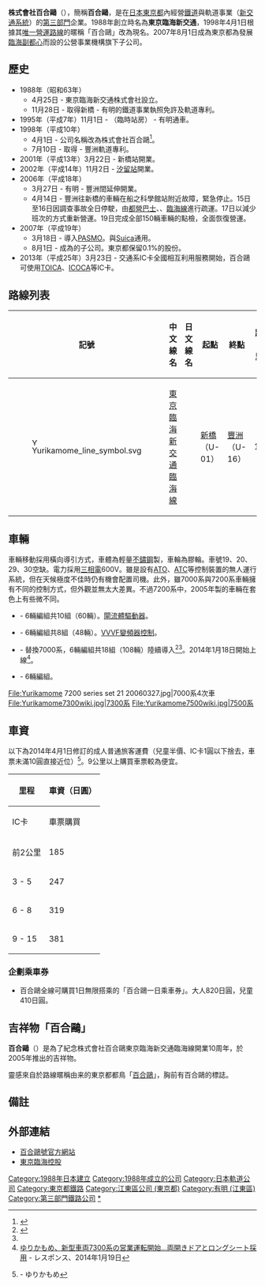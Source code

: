 {{noteTA
|G1=Transport
}}
{{About|百合鷗公司|百合鷗公司所營運的鐵路線|東京臨海新交通臨海線}}
{{Infobox company
| name                = 株式會社百合鷗
| name_en             = Yurikamome Inc.
| logo                =
| logo_size           = 150px
| logo_caption        = 
| image               = Tokyo Waterfront New Transit YURIKAMOME yard.jpg
| image_size          = 280px
| image_caption       = 位於東京有明的百合鷗車輛基地
| type                = [[非上市公司|非上市公司]]（[[株式會社|株式會社]]）
| native_name         = 株式会社ゆりかもめ
| native_name_lang    = ja
| other_name          =
| traded_as           = 
| local_code_name              = JP
| local_code              = 9010601021591
| fate                = 
| predecessor         = 
| successor           = 
| foundation          = 1988年（昭和63年）4月25日<br/>（東京臨海新交通株式會社）
| defunct             = <!-- {{End date|YYYY|MM|DD}} -->
| location            = {{JPN}} 〒135-0063<br />[[東京都|東京都]][[江東區_(東京都)|江東區]][[有明_(江東區)|有明]]三丁目13番1號
| locations           = 
| area_served         = 
| founder             = 
| chairman            =
| vice_chairman       = 
| president           = 
| MD                  = 
| GM                  = 
| CEO                 = 
| COO                 = 
| CFO                 = 
| CMO                 = 
| CD                  = 
| key_people          = 代表取締役社長　宮川 昭
| industry            = 陸運業
| products            = 
| services            = 鐵路、軌道事業（新交通系統）
| revenue             = 84億89百萬日圓（2011年3月）
| operating_income    = 14億91百萬日圓（2011年3月）
| net_income          = 4億98百萬日圓（2011年3月）
| assets              = 378億74百萬日圓（2011年3月31日）
| equity              = 4億98百萬日圓（2011年3月）
| owner               = 
| num_employees       = 191人（2010年度）
| parent              = 
| divisions           = 
| subsid              = 
| homepage            = {{url|http://www.yurikamome.co.jp}}
| zip_code            = 
| telephone_no        = 
| slogan              = 
| capital             = 137億56百萬日圓（2011年3月31日）
| market_value        = 
| P/E_ratio           = 
| earnings_per_share  = 
| net_asset_value     = 
| accounting_period   = 3月31日
| major_shareholder   = {{link-ja|東京臨海控股|東京臨海ホールディングス|株式會社東京臨海控股}} 99.9%<br />[[東京都|東京都]] 0.1%
| footnotes           = 
}}

'''株式會社百合鷗'''（{{jpn|j=ゆりかもめ|rm=Yurikamome|f=y}}），簡稱'''百合鷗'''，是在[[日本|日本]][[東京都|東京都]]內經營[[鐵道|鐵道]]與軌道事業（[[新交通系統|新交通系統]]）的[[第三部門|第三部門]]企業。1988年創立時名為'''東京臨海新交通'''，1998年4月1日根據其[[東京臨海新交通臨海線|唯一營運路線]]的暱稱「百合鷗」改為現名。2007年8月1日成為東京都為發展[[東京臨海副都心|臨海副都心]]而設的公營事業機構{{link-ja|東京臨海控股|東京臨海ホールディングス}}旗下子公司。

==歷史==
* 1988年（昭和63年）
**4月25日  - 東京臨海新交通株式會社設立。
**11月28日 - 取得新橋 - 有明的鐵道事業執照免許及軌道專利。
* 1995年（平成7年）11月1日 - {{站|新橋||日本}}（臨時站房） - 有明通車。
* 1998年（平成10年）
**4月1日 - 公司名稱改為株式會社百合鷗<ref>{{Cite journal |title=鐵道Journal |publisher=鐵道Journal社 |date=1998-07 |volume=32 |issue=7 |pages=98-99 }}</ref>。
**7月10日 - 取得{{站|有明||東京都}} - 豐洲軌道專利。
* 2001年（平成13年）3月22日 - 新橋站開業。
* 2002年（平成14年）11月2日 - [[汐留站|汐留站]]開業。
* 2006年（平成18年）
**3月27日 - 有明 - 豐洲間延伸開業。
**4月14日 - 豐洲往新橋的車輛在船之科學館站附近故障，緊急停止。15日至16日因調查事故全日停駛，由[[都營巴士|都營巴士]]、{{lj|東京都觀光汽船|東京都観光汽船|水上巴士}}、[[東京臨海高速鐵道臨海線|臨海線]]進行疏運。17日以減少班次的方式重新營運。19日完成全部150輛車輛的點檢，全面恢復營運。
* 2007年（平成19年）
**3月18日 - 導入[[PASMO|PASMO]]。與[[Suica|Suica]]通用。
**8月1日 - 成為{{lj|東京臨海控股|東京臨海ホールディングス}}的子公司。東京都保留0.1%的股份。
* 2013年（平成25年）3月23日 - 交通系IC卡全國相互利用服務開始，百合鷗可使用[[TOICA|TOICA]]、[[ICOCA|ICOCA]]等IC卡。

== 路線列表 ==
{| class="wikitable sortable"
|-
!記號
!style="width: 4em"|中文線名
!style="width: 4em"|日文線名
!class="unsortable"|起點
!class="unsortable"|終點
!style="width: 4em"|距離（公里）
|-
|[[File:Yurikamome_line_symbol.svg|15px]]
|[[東京臨海新交通臨海線|東京臨海新交通臨海線]]
|{{lang|ja|東京臨海新交通臨海線}}
|[[新橋站_(日本)|新橋]]（U-01）
|[[豐洲站|豐洲]]（U-16）
|14.7
|}

==車輛==
車輛移動採用橫向導引方式，車體為輕量[[不鏽鋼|不鏽鋼]]製，車輪為膠輪。車號19、20、29、30空缺。電力採用[[三相電|三相電]]600V。雖是設有[[列車自動運行裝置|ATO]]、[[列車自動控制系統|ATC]]等控制裝置的無人運行系統，但在天候極度不佳時仍有機會配置司機。此外，雖7000系與7200系車輛擁有不同的控制方式，但外觀並無太大差異。不過7200系中，2005年製的車輛在套色上有些微不同。

* {{lj|東京臨海新交通7000系電車|東京臨海新交通7000系電車|7000系}} - 6輛編組共10組（60輛）。[[閘流體驅動器|閘流體驅動器]]。
* {{lj|東京臨海新交通7000系電車|東京臨海新交通7000系電車|7200系}} - 6輛編組共8組（48輛）。[[變頻器|VVVF變頻器控制]]。
* {{lj|百合鷗7300系電車|ゆりかもめ7300系電車|7300系}} - 替換7000系，6輛編組共18組（108輛）陸續導入<ref>{{Cite web|date=2013-03-15 |url=http://www.yurikamome.co.jp/core_sys/images/news/00000691/base/003.pdf |format=PDF |title=ゆりかもめ新型車両デビュー! |publisher=ゆりかもめ |accessdate=2015-11-27 |archiveurl=https://web.archive.org/web/20130319100747/http://www.yurikamome.co.jp/core_sys/images/news/00000691/base/003.pdf |archivedate=2013-03-19 |deadurl=yes }}</ref><ref name="response20140119" />。2014年1月18日開始上線<ref name="response20140119">[http://response.jp/article/2014/01/19/215269.html ゆりかもめ、新型車両7300系の営業運転開始…両開きドアとロングシート採用] {{Wayback|url=http://response.jp/article/2014/01/19/215269.html |date=20210111093446 }} - レスポンス、2014年1月19日</ref>。
* {{lj|東京臨海新交通7500系電車|ゆりかもめ7300系電車#7500系|7500系}} - 6輛編組。

<gallery>
File:Yurikamome 7200 series set 21 20060327.jpg|7000系4次車
File:Yurikamome7300wiki.jpg|7300系
File:Yurikamome7500wiki.jpg|7500系
</gallery>

== 車資 ==
以下為2014年4月1日修訂的成人普通旅客運費（兒童半價、IC卡1圓以下捨去，車票未滿10圓直接近位）<ref>{{PDFlink|[http://www.yurikamome.co.jp/wp-content/uploads/2014/04/NO1-hikiage.pdf 消費税率引き上げに伴う運賃改定についてのお知らせ]}} - ゆりかもめ</ref>。9公里以上購買車票較為便宜。
{| class="wikitable" style="text-align:center;"
|-
!rowspan="2"|里程!!colspan="2"|車資（日圓）
|-
!IC卡!!車票購買
|-
|前2公里||185||190
|-
|3 - 5||247||250
|-
|6 - 8||319||320
|-
|9 - 15||381||'''380'''
|}

=== 企劃乘車券 ===
* 百合鷗全線可購買1日無限搭乘的「百合鷗一日乘車券」。大人820日圓，兒童410日圓。


== 吉祥物「百合鷗」 ==
'''百合鷗'''（{{jpn|j=ゆりも}}）是為了紀念株式會社百合鷗東京臨海新交通臨海線開業10周年，於2005年推出的吉祥物。

靈感來自於路線暱稱由来的東京都都鳥「[[紅嘴鷗|百合鷗]]」，胸前有百合鷗的標誌。

== 備註 ==
{{reflist}}

== 外部連結 ==
{{Commonscat|Yurikamome}}
{{DEFAULTSORT:Yurikamome}}
* [http://www.yurikamome.tokyo/zh-tw/ 百合鷗號官方網站] {{Wayback|url=http://www.yurikamome.tokyo/zh-tw/ |date=20190930051257 }} {{zh icon}}
* [http://www.rinkai-hd.co.jp/ 東京臨海控股] {{Wayback|url=http://www.rinkai-hd.co.jp/ |date=20210212143735 }}
{{PASMO}}
{{東京大眾運輸}}
{{日本第三部門鐵道單位}}
{{Portal bar|日本|鐵路|東京|企業|日本鐵路}}
[[Category:1988年日本建立|Category:1988年日本建立]]
[[Category:1988年成立的公司|Category:1988年成立的公司]]
[[Category:日本軌道公司|Category:日本軌道公司]]
[[Category:東京都鐵路|Category:東京都鐵路]]
[[Category:江東區公司_(東京都)|Category:江東區公司 (東京都)]]
[[Category:有明_(江東區)|Category:有明 (江東區)]]
[[Category:第三部門鐵路公司|Category:第三部門鐵路公司]]
[[Category:百合鷗|*]]
